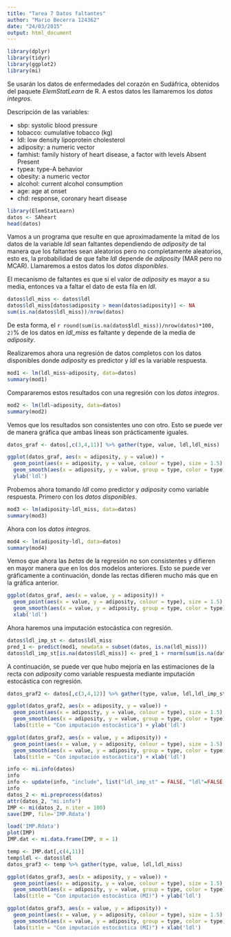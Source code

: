 ```yaml
---
title: "Tarea 7 Datos faltantes"
author: "Mario Becerra 124362"
date: "24/03/2015"
output: html_document
---
```


```r
library(dplyr)
library(tidyr)
library(ggplot2)
library(mi)
```


Se usarán los datos de enfermedades del corazón en Sudáfrica, obtenidos del paquete *ElemStatLearn* de R. A estos datos les llamaremos los *datos íntegros*. 

Descripción de las variables:

* sbp: systolic blood pressure
* tobacco: cumulative tobacco (kg)
* ldl: low density lipoprotein cholesterol
* adiposity: a numeric vector
* famhist: family history of heart disease, a factor with levels Absent Present
* typea: type-A behavior
* obesity: a numeric vector
* alcohol: current alcohol consumption
* age: age at onset
* chd: response, coronary heart disease

```r
library(ElemStatLearn)
datos <- SAheart
head(datos)
```

Vamos a un programa que resulte en que aproximadamente la mitad de los datos de la variable *ldl* sean faltantes dependiendo de *adiposity* de tal manera que los faltantes sean aleatorios pero no completamente aleatorios, esto es, la probabilidad de que falte *ldl* depende de *adiposity* (MAR pero no MCAR). Llamaremos a estos datos los *datos disponibles*.

El mecanismo de faltantes es que si el valor de *adiposity* es mayor a su media, entonces va a faltar el dato de esta fila en *ldl*.

```r
datos$ldl_miss <- datos$ldl
datos$ldl_miss[datos$adiposity > mean(datos$adiposity)] <- NA
sum(is.na(datos$ldl_miss))/nrow(datos)
```

De esta forma, el `r round(sum(is.na(datos$ldl_miss))/nrow(datos)*100, 2)`% de los datos en *ldl_miss* es faltante y depende de la media de *adiposity*.

Realizaremos ahora una regresión de datos completos con los datos disponibles donde *adiposity* es predictor y *ldl* es la variable respuesta.

```r
mod1 <- lm(ldl_miss~adiposity, data=datos)
summary(mod1)
```

Compararemos estos resultados con una regresión con los *datos íntegros*.

```r
mod2 <- lm(ldl~adiposity, data=datos)
summary(mod2)
```

Vemos que los resultados son consistentes uno con otro. Esto se puede ver de manera gráfica que ambas líneas son prácticamente iguales.

```r
datos_graf <- datos[,c(3,4,11)] %>% gather(type, value, ldl,ldl_miss)

ggplot(datos_graf, aes(x = adiposity, y = value)) +
  geom_point(aes(x = adiposity, y = value, colour = type), size = 1.5) +
  geom_smooth(aes(x = adiposity, y = value, group = type, color = type), method = "lm", se = TRUE) +
  ylab('ldl')
```

Probemos ahora tomando *ldl* como predictor y *adiposity* como variable respuesta. Primero con los *datos disponibles*.

```r
mod3 <- lm(adiposity~ldl_miss, data=datos)
summary(mod3)
```

Ahora con los *datos íntegros*.

```r
mod4 <- lm(adiposity~ldl, data=datos)
summary(mod4)
```

Vemos que ahora las *betas* de la regresión no son consistentes y difieren en mayor manera que en los dos modelos anteriores. Esto se puede ver gráficamente a continuación, donde las rectas difieren mucho más que en la gráfica anterior.

```r
ggplot(datos_graf, aes(x = value, y = adiposity)) +
  geom_point(aes(x = value, y = adiposity, colour = type), size = 1.5) +
  geom_smooth(aes(x = value, y = adiposity, group = type, color = type), method = "lm", se = TRUE) +
  xlab('ldl')
```

Ahora haremos una imputación estocástica con regresión.

```r
datos$ldl_imp_st <- datos$ldl_miss
pred_1 <- predict(mod1, newdata = subset(datos, is.na(ldl_miss)))
datos$ldl_imp_st[is.na(datos$ldl_miss)] <- pred_1 + rnorm(sum(is.na(datos$ldl_miss)), 0, sd = summary(mod1)$sigma)
```

A continuación, se puede ver que hubo mejoría en las estimaciones de la recta con *adiposity* como variable respuesta mediante imputación estocástica con regresión.

```r
datos_graf2 <- datos[,c(3,4,12)] %>% gather(type, value, ldl,ldl_imp_st)

ggplot(datos_graf2, aes(x = adiposity, y = value)) +
  geom_point(aes(x = adiposity, y = value, colour = type), size = 1.5) +
  geom_smooth(aes(x = adiposity, y = value, group = type, color = type), method = "lm", se = TRUE) +
  labs(title = "Con imputación estocástica") + ylab('ldl')

ggplot(datos_graf2, aes(x = value, y = adiposity)) +
  geom_point(aes(x = value, y = adiposity, colour = type), size = 1.5) +
  geom_smooth(aes(x = value, y = adiposity, group = type, color = type), method = "lm", se = TRUE) +
  labs(title = "Con imputación estocástica") + xlab('ldl')
```

```r
info <- mi.info(datos)
info
info <- update(info, "include", list("ldl_imp_st" = FALSE, "ldl"=FALSE, "ldl_miss"=TRUE))
info
datos_2 <- mi.preprocess(datos)
attr(datos_2, "mi.info")
IMP <- mi(datos_2, n.iter = 100)
save(IMP, file='IMP.Rdata')
```

```r
load('IMP.Rdata')
plot(IMP)
IMP.dat <- mi.data.frame(IMP, m = 1)

temp <- IMP.dat[,c(4,11)] 
temp$ldl <- datos$ldl
datos_graf3 <- temp %>% gather(type, value, ldl,ldl_miss)

ggplot(datos_graf3, aes(x = adiposity, y = value)) +
  geom_point(aes(x = adiposity, y = value, colour = type), size = 1.5) +
  geom_smooth(aes(x = adiposity, y = value, group = type, color = type), method = "lm", se = TRUE) +
  labs(title = "Con imputación estocástica (MI)") + ylab('ldl')

ggplot(datos_graf3, aes(x = value, y = adiposity)) +
  geom_point(aes(x = value, y = adiposity, colour = type), size = 1.5) +
  geom_smooth(aes(x = value, y = adiposity, group = type, color = type), method = "lm", se = TRUE) +
  labs(title = "Con imputación estocástica (MI)") + xlab('ldl')
```






